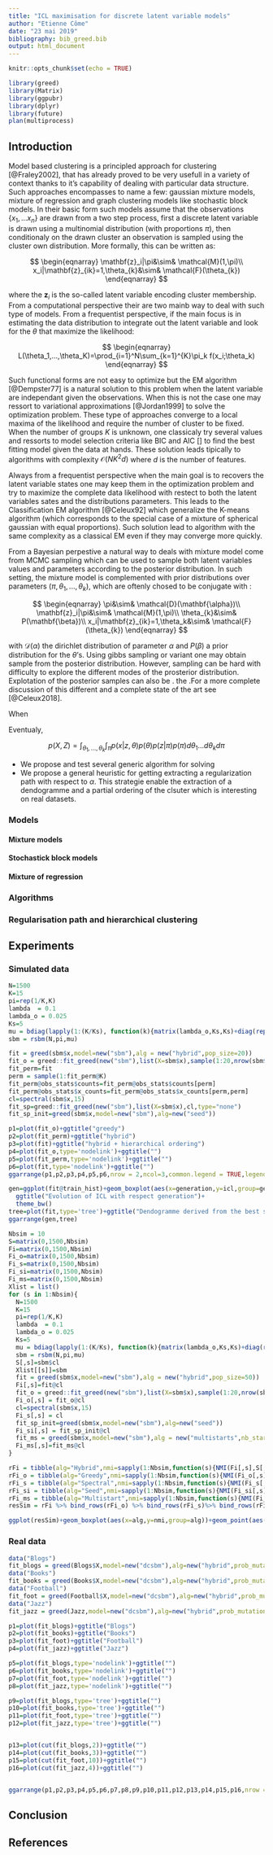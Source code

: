 ```yaml
---
title: "ICL maximisation for discrete latent variable models"
author: "Etienne Côme"
date: "23 mai 2019"
bibliography: bib_greed.bib
output: html_document
---
```


```r
knitr::opts_chunk$set(echo = TRUE)
```

```r
library(greed)
library(Matrix)
library(ggpubr)
library(dplyr)
library(future)
plan(multiprocess)
```



## Introduction

Model based clustering is a principled approach for clustering [@Fraley2002], that has already proved to be very usefull in a variety of context thanks to it's capability of dealing with particular data structure. Such approaches encompasses to name a few: gaussian mixture models, mixture of regression and graph clustering models like stochastic block models. In their basic form such models assume that the observations $\{x_1,...x_n\}$ are drawn from a two step process, first a discrete latent variable is drawn using a multinomial distribution (with proportions $\pi$), then conditionaly on the drawn cluster an observation is sampled using the cluster own distribution. More formally, this can be written as:


$$
\begin{eqnarray}
\mathbf{z}_i|\pi&\sim& \mathcal{M}(1,\pi)\\
x_i|\mathbf{z}_{ik}=1,\theta_{k}&\sim& \mathcal{F}(\theta_{k})
\end{eqnarray}
$$

where the $\mathbf{z}_i$ is the so-called latent variable encoding cluster membership. From a computational perspective their are two mainb way to deal with such type of models. From a frequentist perspective, if the main focus is in estimating the data distribution to integrate out the latent variable and look for the $\theta$ that maximize the likelihood:

$$
\begin{eqnarray}
L(\theta_1,...,\theta_K)=\prod_{i=1}^N\sum_{k=1}^{K}\pi_k f(x_i;\theta_k)
\end{eqnarray}
$$

Such functional forms are not easy to optimize but the EM algorithm [@Dempster77] is a natural solution to this problem when the latent variable are independant given the observations. When this is not the case one may ressort to variational approximations [@Jordan1999] to solve the optimization problem. These type of approaches converge to a local maxima of the likelihood and require the  number of cluster to be fixed. When the number of groups $K$ is unknown, one classicaly try several values and ressorts to model selection criteria like BIC and AIC [] to find the best fitting model given the data at hands. These solution leads tipically to algorithms with complexity $\mathcal{O}(NK^2d)$ where $d$ is the number of features.

Always from a frequentist perspective when the main goal is to recovers the latent variable states one may keep them in the optimization problem and try to maximize the complete data likelihood with restect to both the latent variables sates and the distributions parameters. This leads to the Classification EM algorithm [@Celeux92] which generalize the K-means algorithm (which corresponds to the special case of a mixture of spherical gaussian with equal proportions). Such solution lead to algorithm with the same complexity as a classical EM even if they may converge more quickly.

From a Bayesian perpestive a natural way to deals with mixture model come from MCMC sampling which can be used to sample both latent variables values and parameters according to the posterior distribution. In such setting, the mixture model is complemented with prior distributions over parameters $(\pi,\theta_1,...,\theta_k)$, which are oftenly chosed to be conjugate with   :

$$
\begin{eqnarray}
\pi&\sim& \mathcal{D}(\mathbf{\alpha})\\
\mathbf{z}_i|\pi&\sim& \mathcal{M}(1,\pi)\\
\theta_{k}&\sim& P(\mathbf{\beta})\\
x_i|\mathbf{z}_{ik}=1,\theta_k&\sim& \mathcal{F}(\theta_{k})
\end{eqnarray}
$$

with $\mathcal{D}(\alpha)$ the dirichlet distribution of parameter $\alpha$ and $P(\beta)$ a prior distribution for the $\theta$'s. Using  gibbs sampling or variant one may obtain sample from the posterior distribution. However, sampling can be hard with difficulty to explore the different modes of the prosterior distribution. Explotation of the posterior samples can also be .  the .For a more complete discussion of this different and a complete state of the art see [@Celeux2018].


When 

Eventualy,    

$$
p(X,Z) = \int_{\theta_1,...,\theta_k}\int_{\pi}p(x|z,\theta)p(\theta)p(z|\pi)p(\pi)d\theta_1...d\theta_k d\pi
$$

- We propose and test several generic algorithm for solving
- We propose a general heuristic for getting extracting a regularization path with respect to $\alpha$. This strategie enable the extraction of a dendogramme and a partial ordering of the clsuter which is interesting on real datasets.







### Models 

#### Mixture models

#### Stochastick block models

#### Mixture of regression

### Algorithms

### Regularisation path and hierarchical clustering

## Experiments

### Simulated data


```r
N=1500
K=15
pi=rep(1/K,K)
lambda  = 0.1
lambda_o = 0.025
Ks=5
mu = bdiag(lapply(1:(K/Ks), function(k){matrix(lambda_o,Ks,Ks)+diag(rep(lambda,Ks))}))+0.001
sbm = rsbm(N,pi,mu)
```

```r
fit = greed(sbm$x,model=new("sbm"),alg = new("hybrid",pop_size=20))
fit_o = greed::fit_greed(new("sbm"),list(X=sbm$x),sample(1:20,nrow(sbm$x),replace = TRUE))
fit_perm=fit
perm = sample(1:fit_perm@K)
fit_perm@obs_stats$counts=fit_perm@obs_stats$counts[perm]
fit_perm@obs_stats$x_counts=fit_perm@obs_stats$x_counts[perm,perm]
cl=spectral(sbm$x,15)
fit_sp=greed::fit_greed(new("sbm"),list(X=sbm$x),cl,type="none")
fit_sp_init=greed(sbm$x,model=new("sbm"),alg=new("seed"))
```

```r
p1=plot(fit_o)+ggtitle("greedy")
p2=plot(fit_perm)+ggtitle("hybrid")
p3=plot(fit)+ggtitle("hybrid + hierarchical ordering")
p4=plot(fit_o,type='nodelink')+ggtitle("")
p5=plot(fit_perm,type='nodelink')+ggtitle("")
p6=plot(fit,type='nodelink')+ggtitle("")
ggarrange(p1,p2,p3,p4,p5,p6,nrow = 2,ncol=3,common.legend = TRUE,legend="left")
```

```r
gen=ggplot(fit@train_hist)+geom_boxplot(aes(x=generation,y=icl,group=generation))+geom_point(aes(x=generation,y=icl,group=generation))+
  ggtitle("Evolution of ICL with respect generation")+
  theme_bw()
tree=plot(fit,type='tree')+ggtitle("Dendogramme derived from the best solution")
ggarrange(gen,tree)
```

```r

Nbsim = 10
S=matrix(0,1500,Nbsim)
Fi=matrix(0,1500,Nbsim)
Fi_o=matrix(0,1500,Nbsim)
Fi_s=matrix(0,1500,Nbsim)
Fi_si=matrix(0,1500,Nbsim)
Fi_ms=matrix(0,1500,Nbsim)
Xlist = list()
for (s in 1:Nbsim){
  N=1500
  K=15
  pi=rep(1/K,K)
  lambda  = 0.1
  lambda_o = 0.025
  Ks=5
  mu = bdiag(lapply(1:(K/Ks), function(k){matrix(lambda_o,Ks,Ks)+diag(rep(lambda,Ks))}))+0.001
  sbm = rsbm(N,pi,mu)  
  S[,s]=sbm$cl
  Xlist[[s]]=sbm
  fit = greed(sbm$x,model=new("sbm"),alg = new("hybrid",pop_size=50))
  Fi[,s]=fit@cl
  fit_o = greed::fit_greed(new("sbm"),list(X=sbm$x),sample(1:20,nrow(sbm$x),replace = TRUE))
  Fi_o[,s] = fit_o@cl 
  cl=spectral(sbm$x,15)
  Fi_s[,s] = cl 
  fit_sp_init=greed(sbm$x,model=new("sbm"),alg=new("seed"))
  Fi_si[,s] = fit_sp_init@cl
  fit_ms = greed(sbm$x,model=new("sbm"),alg = new("multistarts",nb_start=50))
  Fi_ms[,s]=fit_ms@cl
}
```

```r
rFi = tibble(alg="Hybrid",nmi=sapply(1:Nbsim,function(s){NMI(Fi[,s],S[,s])}))
rFi_o = tibble(alg="Greedy",nmi=sapply(1:Nbsim,function(s){NMI(Fi_o[,s],S[,s])}))
rFi_s = tibble(alg="Spectral",nmi=sapply(1:Nbsim,function(s){NMI(Fi_s[,s],S[,s])}))
rFi_si = tibble(alg="Seed",nmi=sapply(1:Nbsim,function(s){NMI(Fi_si[,s],S[,s])}))
rFi_ms = tibble(alg="Multistart",nmi=sapply(1:Nbsim,function(s){NMI(Fi_ms[,s],S[,s])}))
resSim = rFi %>% bind_rows(rFi_o) %>% bind_rows(rFi_s)%>% bind_rows(rFi_si)%>% bind_rows(rFi_ms) %>% mutate(alg=factor(alg,levels=c("Greedy","Multistart","Spectral","Seed","Hybrid")))
```


```r
ggplot(resSim)+geom_boxplot(aes(x=alg,y=nmi,group=alg))+geom_point(aes(x=alg,y=nmi))+xlab("")+ylab("Normalized mutual information")+theme_bw()
```




### Real data


```r
data("Blogs")
fit_blogs = greed(Blogs$X,model=new("dcsbm"),alg=new("hybrid",prob_mutation=0))
data("Books")
fit_books = greed(Books$X,model=new("dcsbm"),alg=new("hybrid",prob_mutation=0))
data("Football")
fit_foot = greed(Football$X,model=new("dcsbm"),alg=new("hybrid",prob_mutation=0))
data("Jazz")
fit_jazz = greed(Jazz,model=new("dcsbm"),alg=new("hybrid",prob_mutation=0))
```


```r

p1=plot(fit_blogs)+ggtitle("Blogs")
p2=plot(fit_books)+ggtitle("Books")
p3=plot(fit_foot)+ggtitle("Football")
p4=plot(fit_jazz)+ggtitle("Jazz")

p5=plot(fit_blogs,type='nodelink')+ggtitle("")
p6=plot(fit_books,type='nodelink')+ggtitle("")
p7=plot(fit_foot,type='nodelink')+ggtitle("")
p8=plot(fit_jazz,type='nodelink')+ggtitle("")

p9=plot(fit_blogs,type='tree')+ggtitle("")
p10=plot(fit_books,type='tree')+ggtitle("")
p11=plot(fit_foot,type='tree')+ggtitle("")
p12=plot(fit_jazz,type='tree')+ggtitle("")


p13=plot(cut(fit_blogs,2))+ggtitle("")
p14=plot(cut(fit_books,3))+ggtitle("")
p15=plot(cut(fit_foot,10))+ggtitle("")
p16=plot(cut(fit_jazz,4))+ggtitle("")


ggarrange(p1,p2,p3,p4,p5,p6,p7,p8,p9,p10,p11,p12,p13,p14,p15,p16,nrow = 4,ncol=4,common.legend = TRUE)

```

## Conclusion

## References